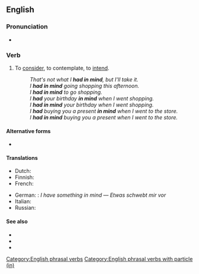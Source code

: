==English==

===Pronunciation===
* {{audio|en|en-au-have in mind.ogg|Audio (AU)}}

===Verb===
{{en-verb|has in mind|having in mind|had in mind}}

# {{lb|en|transitive|idiomatic}} To [[consider]], to contemplate, to [[intend]].
#: ''That's not what I '''had in mind''', but I'll take it.''
#: ''I '''had in mind''' going shopping this afternoon.''
#: ''I '''had in mind''' to go shopping.''
#: ''I '''had''' your birthday '''in mind''' when I went shopping.''
#: ''I '''had in mind''' your birthday when I went shopping.''
#: ''I '''had''' buying you a present '''in mind''' when I went to the store.''
#: ''I '''had in mind''' buying you a present when I went to the store.''

====Alternative forms====
* {{l|en|have got in mind}} {{q|colloquial}}

====Translations====
{{trans-top|consider, intend}}
* Dutch: {{t|nl|in gedachte hebben}}
* Finnish: {{t|fi|[[olla]] [[mielessä]]}}
* French: {{t|fr|avoir en tête}}
{{trans-mid}}
* German: {{t+|de|vorschweben}}: ''I have something in mind'' — ''Etwas schwebt mir vor''
* Italian: {{t|it|avere in mente}}
* Russian: {{t+|ru|име́ть в виду́}}
{{trans-bottom}}

====See also====
* {{l|en|bear in mind}}
* {{l|en|keep in mind}}
* {{l|en|put someone in mind of}}

[[Category:English phrasal verbs]]
[[Category:English phrasal verbs with particle (in)]]